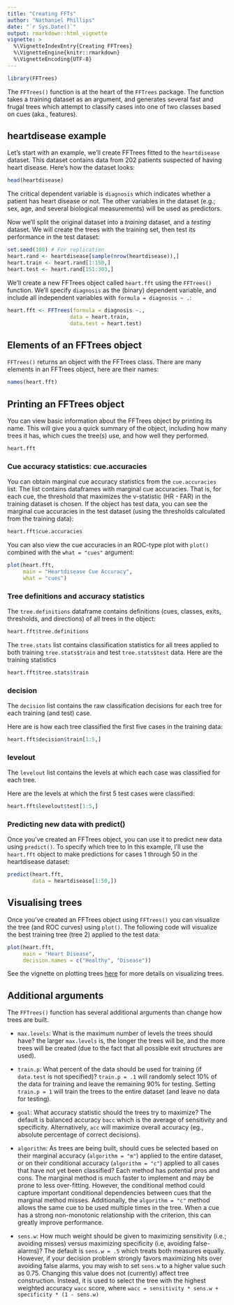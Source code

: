 ```yaml
---
title: "Creating FFTs"
author: "Nathaniel Phillips"
date: "`r Sys.Date()`"
output: rmarkdown::html_vignette
vignette: >
  %\VignetteIndexEntry{Creating FFTrees}
  %\VignetteEngine{knitr::rmarkdown}
  %\VignetteEncoding{UTF-8}
---
```

```r
library(FFTrees)
```

The `FFTrees()` function is at the heart of the `FFTrees` package. The function takes a training dataset as an argument, and generates several fast and frugal trees which attempt to classify cases into one of two classes based on cues (aka., features).

## heartdisease example

Let's start with an example, we'll create FFTrees fitted to the `heartdisease` dataset. This dataset contains data from 202 patients suspected of having heart disease. Here's how the dataset looks:

```r
head(heartdisease)
```

The critical dependent variable is `diagnosis` which indicates whether a patient has heart disease or not. The other variables in the dataset (e.g.; sex, age, and several biological measurements) will be used as predictors.

Now we'll split the original dataset into a *training* dataset, and a *testing* dataset. We will create the trees with the training set, then test its performance in the test dataset:

```r
set.seed(100) # For replication
heart.rand <- heartdisease[sample(nrow(heartdisease)),]
heart.train <- heart.rand[1:150,]
heart.test <- heart.rand[151:303,]
```

We'll create a new FFTrees object called `heart.fft` using the `FFTrees()` function. We'll specify `diagnosis` as the (binary) dependent variable, and include all independent variables with `formula = diagnosis ~ .`:

```r
heart.fft <- FFTrees(formula = diagnosis ~.,
                    data = heart.train,
                    data.test = heart.test)
```

## Elements of an FFTrees object

`FFTrees()` returns an object with the FFTrees class. There are many elements in an FFTrees object, here are their names:

```r
names(heart.fft)
```


## Printing an FFTrees object

You can view basic information about the FFTrees object by printing its name. This will give you a quick summary of the object, including how many trees it has, which cues the tree(s) use, and how well they performed.

```r
heart.fft
```


### Cue accuracy statistics: cue.accuracies

You can obtain marginal cue accuracy statistics from the `cue.accuracies` list. The list contains dataframes with marginal cue accuracies. That is, for each cue, the threshold that maximizes the v-statistic (HR - FAR) in the training dataset is chosen. If the object has test data, you can see the marginal cue accuracies in the test dataset (using the thresholds calculated from the training data):

```r
heart.fft$cue.accuracies
```

You can also view the cue accuracies in an ROC-type plot with `plot()` combined with the `what = "cues"` argument:

```r
plot(heart.fft, 
     main = "Heartdisease Cue Accuracy",
     what = "cues")
```


### Tree definitions and accuracy statistics

The `tree.definitions` dataframe contains definitions (cues, classes, exits, thresholds, and directions) of all trees in the object:

```r
heart.fft$tree.definitions
```

The `tree.stats` list contains classification statistics for all trees applied to both training `tree.stats$train` and test `tree.stats$test` data. Here are the training statistics 

```r
heart.fft$tree.stats$train
```

### decision

The `decision` list contains the raw classification decisions for each tree for each training (and test) case.

Here are is how each tree classified the first five cases in the training data:

```r
heart.fft$decision$train[1:5,]
```

### levelout

The `levelout` list contains the levels at which each case was classified for each tree.

Here are the levels at which the first 5 test cases were classified:

```r
heart.fft$levelout$test[1:5,]
```

### Predicting new data with predict()

Once you've created an FFTrees object, you can use it to predict new data using `predict()`. To specify which tree to In this example, I'll use the `heart.fft` object to make predictions for cases 1 through 50 in the heartdisease dataset:

```r
predict(heart.fft,
        data = heartdisease[1:50,])
```


## Visualising trees

Once you've created an FFTrees object using `FFTrees()` you can visualize the tree (and ROC curves) using `plot()`. The following code will visualize the best training tree (tree 2) applied to the test data:

```r
plot(heart.fft,
     main = "Heart Disease",
     decision.names = c("Healthy", "Disease"))
```

See the vignette on plotting trees [here](FFTrees_plot.html) for more details on visualizing trees.

## Additional arguments

The `FFTrees()` function has several additional arguments than change how trees are built.

- `max.levels`: What is the maximum number of levels the trees should have? the larger `max.levels` is, the longer the trees will be, and the more trees will be created (due to the fact that all possible exit structures are used).

- `train.p`: What percent of the data should be used for training (if `data.test` is not specified)? `train.p = .1` will randomly select 10% of the data for training and leave the remaining 90% for testing. Setting `train.p = 1` will train the trees to the entire dataset (and leave no data for testing).

- `goal`: What accuracy statistic should the trees try to maximize? The default is balanced accuracy `bacc` which is the average of sensitivity and specificity. Alternatively, `acc` will maximize overall accuracy (eg., absolute percentage of correct decisions).

- `algorithm`: As trees are being built, should cues be selected based on their marginal accuracy (`algorithm = "m"`) applied to the entire dataset, or on their conditional accuracy (`algorithm = "c"`) applied to all cases that have not yet been classified? Each method has potential pros and cons. The marginal method is much faster to implement and may be prone to less over-fitting. However, the conditional method could capture important conditional dependencies between cues that the marginal method misses. Additionally, the `algorithm = "c"` method allows the same cue to be used multiple times in the tree. When a cue has a strong non-monotonic relationship with the criterion, this can greatly improve performance.

- `sens.w`: How much weight should be given to maximizing sensitivity (i.e.; avoiding misses) versus maximizing specificity (i.e, avoiding false-alarms)? The default is `sens.w = .5` which treats both measures equally. However, if your decision problem strongly favors maximizing hits over avoiding false alarms, you may wish to set `sens.w` to a higher value such as 0.75. Changing this value does not (currently) affect tree construction. Instead, it is used to select the tree with the highest weighted accuracy `wacc` score, where `wacc = sensitivity * sens.w + specificity * (1 - sens.w)`
